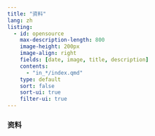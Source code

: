 ```yaml
---
title: "资料"
lang: zh
listing:
  - id: opensource
    max-description-length: 800
    image-height: 200px
    image-align: right
    fields: [date, image, title, description]
    contents:
      - "in_*/index.qmd"
    type: default
    sort: false
    sort-ui: true
    filter-ui: true
---
```


### 资料

::: {#opensource}
:::





